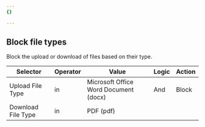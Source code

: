 ```yaml
---
{}

---
```


## Block file types

Block the upload or download of files based on their type.

| Selector           | Operator | Value                                 | Logic | Action |
| ------------------ | -------- | ------------------------------------- | ----- | ------ |
| Upload File Type   | in       | Microsoft Office Word Document (docx) | And   | Block  |
| Download File Type | in       | PDF (pdf)                             |       |        |
